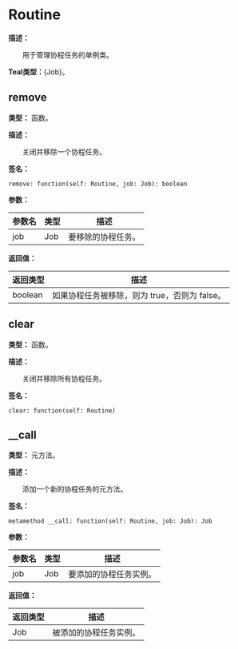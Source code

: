 
# Routine

**描述：**

&emsp;&emsp;用于管理协程任务的单例类。

**Teal类型：**{Job}。

## remove

**类型：** 函数。

**描述：**

&emsp;&emsp;关闭并移除一个协程任务。

**签名：**
```tl
remove: function(self: Routine, job: Job): boolean
```

**参数：**

| 参数名 | 类型 | 描述 |
| --- | --- | --- |
| job | Job | 要移除的协程任务。 |

**返回值：**

| 返回类型 | 描述 |
| --- | --- |
| boolean | 如果协程任务被移除，则为 true，否则为 false。 |

## clear

**类型：** 函数。

**描述：**

&emsp;&emsp;关闭并移除所有协程任务。

**签名：**
```tl
clear: function(self: Routine)
```

## __call

**类型：** 元方法。

**描述：**

&emsp;&emsp;添加一个新的协程任务的元方法。

**签名：**
```tl
metamethod __call: function(self: Routine, job: Job): Job
```

**参数：**

| 参数名 | 类型 | 描述 |
| --- | --- | --- |
| job | Job | 要添加的协程任务实例。 |

**返回值：**

| 返回类型 | 描述 |
| --- | --- |
| Job | 被添加的协程任务实例。 |